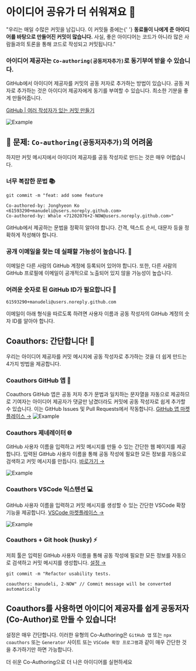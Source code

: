 
# 아이디어 공유가 더 쉬워져요 🌴

<div class="py-4 pt-8 text-xl">
  "우리는 매일 수많은 커밋을 남깁니다. 이 커밋들 중에는{' '}
  <b>동료들이 나에게 준 아이디어를 바탕으로 만들어진 커밋이 많습니다.</b> 사실, 좋은 아이디어는 코드가 아니라 많은
  사람들과의 토론을 통해 코드로 작성되고 커밋됩니다."
</div>

### 아이디어 제공자는 `Co-authoring(공동저자추가)`로 동기부여 받을 수 있습니다.

GitHub에서 아이디어 제공자를 커밋의 공동 저자로 추가하는 방법이 있습니다. 공동 저자로 추가하는 것은 아이디어 제공자에게 동기를 부여할 수 있습니다. 최소한 기분을 좋게 만들어줍니다.

<Callout type='info'>

[GitHub | 여러 작성자가 있는 커밋 만들기](https://docs.github.com/en/pull-requests/committing-changes-to-your-project/creating-and-editing-commits/creating-a-commit-with-multiple-authors)

![Example](/img/coauthor-example.png)

</Callout>

## 🥲 문제: `Co-authoring(공동저자추가)`의 어려움

하지만 커밋 메시지에서 아이디어 제공자를 공동 작성자로 만드는 것은 매우 어렵습니다.

<Steps>

### 너무 복잡한 문법 📚

```shell /Co-authored-by: Jonghyeon Ko <61593290+manudeli@users.noreply.github.com>/ /Co-authored-by: Whale <71202076+2-NOW@users.noreply.github.com>/
git commit -m "feat: add some feature

Co-authored-by: Jonghyeon Ko <61593290+manudeli@users.noreply.github.com>
Co-authored-by: Whale <71202076+2-NOW@users.noreply.github.com>"
```

GitHub에서 제공하는 문법을 정확히 알아야 합니다. 간격, 텍스트 순서, 대문자 등을 정확하게 작성해야 합니다.

### 공개 이메일을 찾는 데 실패할 가능성이 높습니다. 📧

이메일은 다른 사람의 GitHub 계정에 등록되어 있어야 합니다. 또한, 다른 사람의 GitHub 프로필에 이메일이 공개적으로 노출되어 있지 않을 가능성이 높습니다.

### 어려운 숫자로 된 GitHub ID가 필요합니다 🤖

```text /61593290/ /manudeli/
61593290+manudeli@users.noreply.github.com
```

이메일이 아래 형식을 따르도록 하려면 사용자 이름과 공동 작성자의 GitHub 계정의 숫자 ID를 알아야 합니다.

</Steps>

## Coauthors: 간단합니다! 🎉

우리는 아이디어 제공자를 커밋 메시지에 공동 작성자로 추가하는 것을 더 쉽게 만드는 4가지 방법을 제공합니다.

<Steps>

### Coauthors GitHub 앱 👥

Coauthors GitHub 앱은 공동 저자 추가 문법과 일치하는 문자열을 자동으로 제공하므로 기여자는 아이디어 제공자가 댓글만 남겼더라도 커밋에 공동 작성자로 쉽게 추가할 수 있습니다. 이는 GitHub Issues 및 Pull Requests에서 작동합니다. [GitHub 앱 마켓플레이스 →](https://github.com/apps/coauthors)
![Example](/img/github-app-example.png)

### Coauthors 제네레이터 🌐

GitHub 사용자 이름을 입력하고 커밋 메시지를 만들 수 있는 간단한 웹 페이지를 제공합니다. 입력된 GitHub 사용자 이름을 통해 공동 작성에 필요한 모든 정보를 자동으로 검색하고 커밋 메시지를 만듭니다. [바로가기 →](/generator)

![Example](/img/generator-example.gif)

### Coauthors VSCode 익스텐션 💻

GitHub 사용자 이름을 입력하고 커밋 메시지를 생성할 수 있는 간단한 VSCode 확장 기능을 제공합니다. [VSCode 마켓플레이스 →](https://marketplace.visualstudio.com/items?itemName=coauthors.coauthors-vscode)

![Example](/img/vscode-example.gif)

### Coauthors + Git hook (husky) ⚡

저희 툴은 입력된 GitHub 사용자 이름을 통해 공동 작성에 필요한 모든 정보를 자동으로 검색하고 커밋 메시지를 생성합니다. [설정 →](/git-hook)

```shell /coauthors: manudeli, 2-NOW/
git commit -m "Refactor usability tests.

coauthors: manudeli, 2-NOW" // Commit message will be converted automatically
```

</Steps>

## Coauthors를 사용하면 아이디어 제공자를 쉽게 공동저자(Co-Author)로 만들 수 있습니다!

설정은 매우 간단합니다. 이러한 유형의 Co-Authoring은 `GitHub 앱` 또는 `npx coauthors` 또는 `Generator` 사이트 또는 `VSCode 확장 프로그램`과 같이 매우 간단한 것을 추가하기만 하면 가능합니다.

더 쉬운 Co-Authoring으로 더 나은 아이디어를 실현하세요
